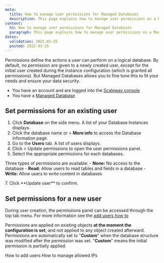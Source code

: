 ```yaml
---
meta:
  title: How to manage user permissions for Managed Databases
  description: This page explains how to manage user permissions on a Managed Database
content:
  h1: How to manage user permissions for Managed Databases
  paragraph: This page explains how to manage user permissions on a Managed Database
dates:
  validation: 2022-03-25
  posted: 2022-03-25
---
```


Permissions define the actions a user can perform on a logical database. By default, no permission are given to a newly created user, except for the initial user created during the instance configuration (which is granted all permissions). 
But Managed Databases allows you to fine tune this to fit your needs and ensure your data security.

<Message type="requirement">

- You have an account and are logged into the [Scaleway console](https://console.scaleway.com)
- You have a [Managed Database](/storage/database/concepts/#managed-database/)

</Message>

## Set permissions for an existing user

1. Click **Database** on the side menu. A list of your Database Instances displays.
2. Click the database name or <Icon name="more" /> > **More info** to access the Database information page.
3. Go to the **Users** tab. A list of users displays.
4. Click <Icon name="more" /> > Update permissions to open the user permissions panel.
5. Select the appropriate permissions for each databases.

  <Message type="note">

  Three types of permissions are available:
    - **None:** No access to the database
    - **Read:** Allow users to read tables and fields in a database
    - **Write:** Allow users to write content in databases

  </Message>
7. Click **Update user** to confirm. 

## Set permissions for a new user

During user creation, the permissions panel can be accessed through the top tab menu. 
For more information see the [add users how to](/database/how-to/add-users/)

<Message type="note">

Permissions are applied on existing objects **at the moment the configuration is set**, and not applied to any object created afterward. 
Permissions are automatically set to "**Custom**" when the database structure was modified after the permission was set. "**Custom**" means the initial permission is partially applied.

</Message>

<Navigation title="See Also">
  <PreviousButton to="/storage/database/how-to/add-users/">How to add users</PreviousButton>
  <NextButton to="/storage/database/how-to/manage-allowed-ip-addresses/">How to manage allowed IPs</NextButton>
</Navigation>
